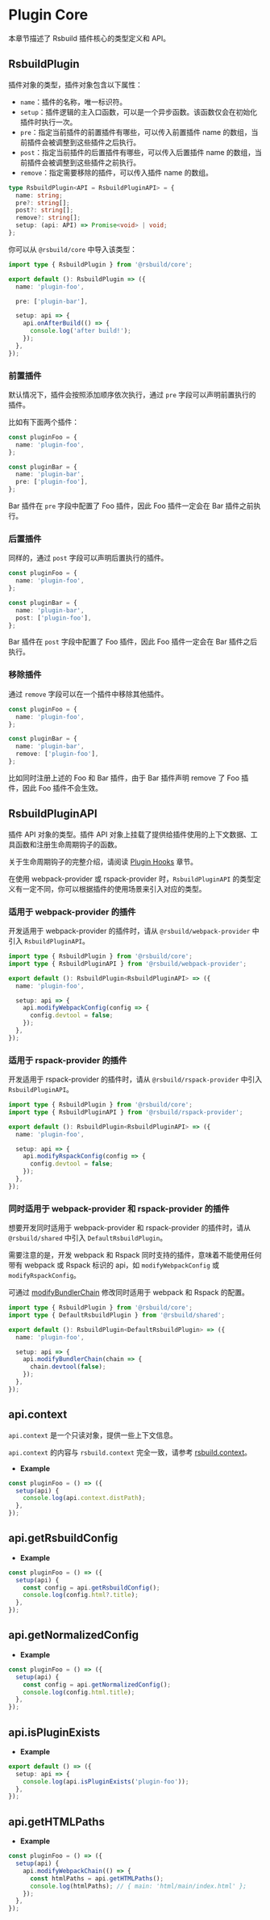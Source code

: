 # Plugin Core

本章节描述了 Rsbuild 插件核心的类型定义和 API。

## RsbuildPlugin

插件对象的类型，插件对象包含以下属性：

- `name`：插件的名称，唯一标识符。
- `setup`：插件逻辑的主入口函数，可以是一个异步函数。该函数仅会在初始化插件时执行一次。
- `pre`：指定当前插件的前置插件有哪些，可以传入前置插件 name 的数组，当前插件会被调整到这些插件之后执行。
- `post`：指定当前插件的后置插件有哪些，可以传入后置插件 name 的数组，当前插件会被调整到这些插件之前执行。
- `remove`：指定需要移除的插件，可以传入插件 name 的数组。

```ts
type RsbuildPlugin<API = RsbuildPluginAPI> = {
  name: string;
  pre?: string[];
  post?: string[];
  remove?: string[];
  setup: (api: API) => Promise<void> | void;
};
```

你可以从 `@rsbuild/core` 中导入该类型：

```ts
import type { RsbuildPlugin } from '@rsbuild/core';

export default (): RsbuildPlugin => ({
  name: 'plugin-foo',

  pre: ['plugin-bar'],

  setup: api => {
    api.onAfterBuild(() => {
      console.log('after build!');
    });
  },
});
```

### 前置插件

默认情况下，插件会按照添加顺序依次执行，通过 `pre` 字段可以声明前置执行的插件。

比如有下面两个插件：

```ts
const pluginFoo = {
  name: 'plugin-foo',
};

const pluginBar = {
  name: 'plugin-bar',
  pre: ['plugin-foo'],
};
```

Bar 插件在 `pre` 字段中配置了 Foo 插件，因此 Foo 插件一定会在 Bar 插件之前执行。

### 后置插件

同样的，通过 `post` 字段可以声明后置执行的插件。

```ts
const pluginFoo = {
  name: 'plugin-foo',
};

const pluginBar = {
  name: 'plugin-bar',
  post: ['plugin-foo'],
};
```

Bar 插件在 `post` 字段中配置了 Foo 插件，因此 Foo 插件一定会在 Bar 插件之后执行。

### 移除插件

通过 `remove` 字段可以在一个插件中移除其他插件。

```ts
const pluginFoo = {
  name: 'plugin-foo',
};

const pluginBar = {
  name: 'plugin-bar',
  remove: ['plugin-foo'],
};
```

比如同时注册上述的 Foo 和 Bar 插件，由于 Bar 插件声明 remove 了 Foo 插件，因此 Foo 插件不会生效。

## RsbuildPluginAPI

插件 API 对象的类型。插件 API 对象上挂载了提供给插件使用的上下文数据、工具函数和注册生命周期钩子的函数。

关于生命周期钩子的完整介绍，请阅读 [Plugin Hooks](/plugins/dev/hooks.html) 章节。

在使用 webpack-provider 或 rspack-provider 时，`RsbuildPluginAPI` 的类型定义有一定不同，你可以根据插件的使用场景来引入对应的类型。

### 适用于 webpack-provider 的插件

开发适用于 webpack-provider 的插件时，请从 `@rsbuild/webpack-provider` 中引入 `RsbuildPluginAPI`。

```ts
import type { RsbuildPlugin } from '@rsbuild/core';
import type { RsbuildPluginAPI } from '@rsbuild/webpack-provider';

export default (): RsbuildPlugin<RsbuildPluginAPI> => ({
  name: 'plugin-foo',

  setup: api => {
    api.modifyWebpackConfig(config => {
      config.devtool = false;
    });
  },
});
```

### 适用于 rspack-provider 的插件

开发适用于 rspack-provider 的插件时，请从 `@rsbuild/rspack-provider` 中引入 `RsbuildPluginAPI`。

```ts
import type { RsbuildPlugin } from '@rsbuild/core';
import type { RsbuildPluginAPI } from '@rsbuild/rspack-provider';

export default (): RsbuildPlugin<RsbuildPluginAPI> => ({
  name: 'plugin-foo',

  setup: api => {
    api.modifyRspackConfig(config => {
      config.devtool = false;
    });
  },
});
```

### 同时适用于 webpack-provider 和 rspack-provider 的插件

想要开发同时适用于 webpack-provider 和 rspack-provider 的插件时，请从 `@rsbuild/shared` 中引入 `DefaultRsbuildPlugin`。

需要注意的是，开发 webpack 和 Rspack 同时支持的插件，意味着不能使用任何带有 webpack 或 Rspack 标识的 api，如 `modifyWebpackConfig` 或 `modifyRspackConfig`。

可通过 [modifyBundlerChain](/plugins/dev/hooks.html#modifybundlerchain-experimental) 修改同时适用于 webpack 和 Rspack 的配置。

```ts
import type { RsbuildPlugin } from '@rsbuild/core';
import type { DefaultRsbuildPlugin } from '@rsbuild/shared';

export default (): RsbuildPlugin<DefaultRsbuildPlugin> => ({
  name: 'plugin-foo',

  setup: api => {
    api.modifyBundlerChain(chain => {
      chain.devtool(false);
    });
  },
});
```

## api.context

`api.context` 是一个只读对象，提供一些上下文信息。

`api.context` 的内容与 `rsbuild.context` 完全一致，请参考 [rsbuild.context](/api/javascript-api/instance.html#rsbuild-context)。

- **Example**

```ts
const pluginFoo = () => ({
  setup(api) {
    console.log(api.context.distPath);
  },
});
```

## api.getRsbuildConfig


<GetRsbuildConfig />

- **Example**

```ts
const pluginFoo = () => ({
  setup(api) {
    const config = api.getRsbuildConfig();
    console.log(config.html?.title);
  },
});
```

## api.getNormalizedConfig


<GetNormalizedConfig />

- **Example**

```ts
const pluginFoo = () => ({
  setup(api) {
    const config = api.getNormalizedConfig();
    console.log(config.html.title);
  },
});
```

## api.isPluginExists


<IsPluginExists />

- **Example**

```ts
export default () => ({
  setup: api => {
    console.log(api.isPluginExists('plugin-foo'));
  },
});
```

## api.getHTMLPaths


<GetHTMLPaths />

- **Example**

```ts
const pluginFoo = () => ({
  setup(api) {
    api.modifyWebpackChain(() => {
      const htmlPaths = api.getHTMLPaths();
      console.log(htmlPaths); // { main: 'html/main/index.html' };
    });
  },
});
```
